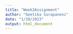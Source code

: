 ```yaml
---
title: "Week2Assignment"
author: "Geetika Surapaneni"
date: "1/19/2023"
output: html_document
---
```


